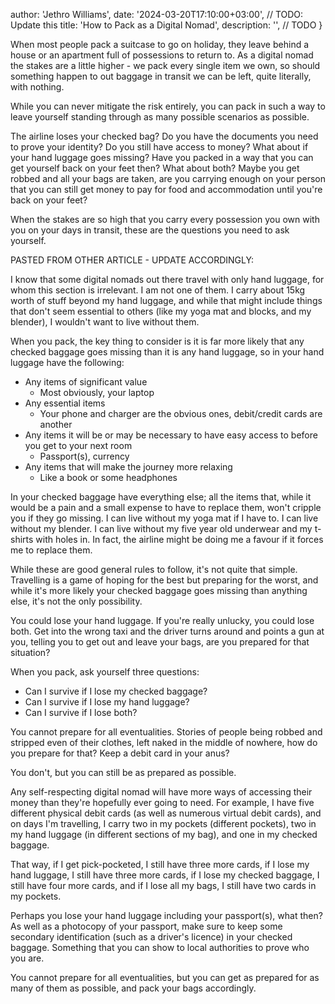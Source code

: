 
  author: 'Jethro Williams',
  date: '2024-03-20T17:10:00+03:00', // TODO: Update this
  title: 'How to Pack as a Digital Nomad',
  description: '', // TODO
}


When most people pack a suitcase to go on holiday, they leave behind a house or an apartment full of possessions to return to. As a digital nomad the stakes are a little higher - we pack every single item we own, so should something happen to out baggage in transit we can be left, quite literally, with nothing.

While you can never mitigate the risk entirely, you can pack in such a way to leave yourself standing through as many possible scenarios as possible.

The airline loses your checked bag? Do you have the documents you need to prove your identity? Do you still have access to money? What about if your hand luggage goes missing? Have you packed in a way that you can get yourself back on your feet then? What about both? Maybe you get robbed and all your bags are taken, are you carrying enough on your person that you can still get money to pay for food and accommodation until you're back on your feet?

When the stakes are so high that you carry every possession you own with you on your days in transit, these are the questions you need to ask yourself.

PASTED FROM OTHER ARTICLE - UPDATE ACCORDINGLY:

I know that some digital nomads out there travel with only hand luggage, for whom this section is irrelevant. I am not one of them. I carry about 15kg worth of stuff beyond my hand luggage, and while that might include things that don't seem essential to others (like my yoga mat and blocks, and my blender), I wouldn't want to live without them.

When you pack, the key thing to consider is it is far more likely that any checked baggage goes missing than it is any hand luggage, so in your hand luggage have the following:

- Any items of significant value
  - Most obviously, your laptop
- Any essential items
  - Your phone and charger are the obvious ones, debit/credit cards are another
- Any items it will be or may be necessary to have easy access to before you get to your next room
  - Passport(s), currency
- Any items that will make the journey more relaxing
  - Like a book or some headphones

In your checked baggage have everything else; all the items that, while it would be a pain and a small expense to have to replace them, won't cripple you if they go missing. I can live without my yoga mat if I have to. I can live without my blender. I can live without my five year old underwear and my t-shirts with holes in. In fact, the airline might be doing me a favour if it forces me to replace them.

While these are good general rules to follow, it's not quite that simple. Travelling is a game of hoping for the best but preparing for the worst, and while it's more likely your checked baggage goes missing than anything else, it's not the only possibility.

You could lose your hand luggage. If you're really unlucky, you could lose both. Get into the wrong taxi and the driver turns around and points a gun at you, telling you to get out and leave your bags, are you prepared for that situation?

When you pack, ask yourself three questions:

- Can I survive if I lose my checked baggage?
- Can I survive if I lose my hand luggage?
- Can I survive if I lose both?

You cannot prepare for all eventualities. Stories of people being robbed and stripped even of their clothes, left naked in the middle of nowhere, how do you prepare for that? Keep a debit card in your anus?

You don't, but you can still be as prepared as possible.

Any self-respecting digital nomad will have more ways of accessing their money than they're hopefully ever going to need. For example, I have five different physical debit cards (as well as numerous virtual debit cards), and on days I'm travelling, I carry two in my pockets (different pockets), two in my hand luggage (in different sections of my bag), and one in my checked baggage.

That way, if I get pick-pocketed, I still have three more cards, if I lose my hand luggage, I still have three more cards, if I lose my checked baggage, I still have four more cards, and if I lose all my bags, I still have two cards in my pockets.

Perhaps you lose your hand luggage including your passport(s), what then? As well as a photocopy of your passport, make sure to keep some secondary identification (such as a driver's licence) in your checked baggage. Something that you can show to local authorities to prove who you are.

You cannot prepare for all eventualities, but you can get as prepared for as many of them as possible, and pack your bags accordingly.
